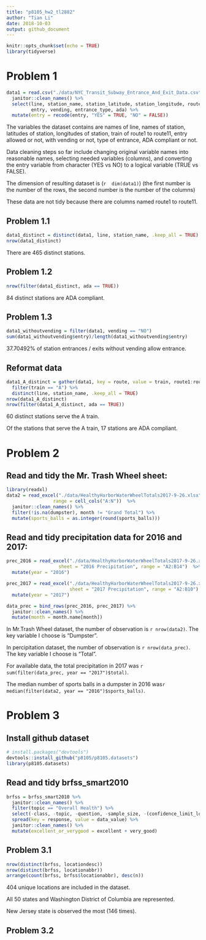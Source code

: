 ```yaml
---
title: "p8105_hw2_tl2882"
author: "Tian Li"
date: 2018-10-03
output: github_document
---
```


```r
knitr::opts_chunk$set(echo = TRUE)
library(tidyverse)
```

# Problem 1

```r
data1 = read.csv("./data/NYC_Transit_Subway_Entrance_And_Exit_Data.csv") %>% 
  janitor::clean_names() %>% 
  select(line, station_name, station_latitude, station_longitude, route1:route11,
         entry, vending, entrance_type, ada) %>% 
  mutate(entry = recode(entry, "YES" = TRUE, "NO" = FALSE))
```

The variables the dataset contains are names of line, names of station, latitudes of station, longitudes of station, train of route1 to route11, entry allowed or not, with vending or not, type of entrance, ADA compliant or not.

Data cleaning steps so far include changing original variable names into reasonable names, selecting needed variables (columns), and converting the entry variable from character (YES vs NO) to a logical variable (TRUE vs FALSE).

The dimension of resulting dataset is (```r  dim(data1) ```) (the first number is the number of the rows, the second number is the number of the columns)

These data are not tidy because there are columns named route1 to route11.

## Problem 1.1

```r
data1_distinct = distinct(data1, line, station_name, .keep_all = TRUE)
nrow(data1_distinct)
```

There are 465 distinct stations.

## Problem 1.2

```r
nrow(filter(data1_distinct, ada == TRUE))
```

84 distinct stations are ADA compliant.

## Problem 1.3

```r
data1_withoutvending = filter(data1, vending == "NO")
sum(data1_withoutvending$entry)/length(data1_withoutvending$entry)
```

37.70492% of station entrances / exits without vending allow entrance.

## Reformat data
```r
data1_A_distinct = gather(data1, key = route, value = train, route1:route11) %>% 
  filter(train == "A") %>% 
  distinct(line, station_name, .keep_all = TRUE)
nrow(data1_A_distinct)
nrow(filter(data1_A_distinct, ada == TRUE))
```

60 distinct stations serve the A train.

Of the stations that serve the A train, 17 stations are ADA compliant.

# Problem 2

## Read and tidy the Mr. Trash Wheel sheet:

```r
library(readxl)
data2 = read_excel("./data/HealthyHarborWaterWheelTotals2017-9-26.xlsx",
                 range = cell_cols("A:N"))  %>% 
  janitor::clean_names() %>% 
  filter(!is.na(dumpster), month != "Grand Total") %>% 
  mutate(sports_balls = as.integer(round(sports_balls)))
```

## Read and tidy precipitation data for 2016 and 2017:

```r
prec_2016 = read_excel("./data/HealthyHarborWaterWheelTotals2017-9-26.xlsx",
                   sheet = "2016 Precipitation", range = "A2:B14")  %>% 
  mutate(year = "2016")

prec_2017 = read_excel("./data/HealthyHarborWaterWheelTotals2017-9-26.xlsx",
                       sheet = "2017 Precipitation", range = "A2:B10")  %>% 
  mutate(year = "2017")

data_prec = bind_rows(prec_2016, prec_2017) %>% 
  janitor::clean_names() %>%
  mutate(month = month.name[month])
```

In Mr.Trash Wheel dataset, the number of observation is ```r nrow(data2)```. The key variable I choose is "Dumpster".

In percipitation dataset, the number of observation is ```r nrow(data_prec)```. The key variable I choose is "Total".

For available data, the total precipitation in 2017 was ```r sum(filter(data_prec, year == "2017")$total)```.

The median number of sports balls in a dumpster in 2016 was```r median(filter(data2, year == "2016")$sports_balls)```.

# Problem 3

## Install github dataset

```r
# install.packages("devtools")
devtools::install_github("p8105/p8105.datasets")
library(p8105.datasets)
```

## Read and tidy brfss_smart2010

```r
brfss = brfss_smart2010 %>% 
  janitor::clean_names() %>%
  filter(topic == "Overall Health") %>% 
  select(-class, -topic, -question, -sample_size, -(confidence_limit_low:geo_location)) %>% 
  spread(key = response, value = data_value) %>% 
  janitor::clean_names() %>%
  mutate(excellent_or_verygood = excellent + very_good)
```

## Problem 3.1

```r
nrow(distinct(brfss, locationdesc))
nrow(distinct(brfss, locationabbr))
arrange(count(brfss, brfss$locationabbr), desc(n))
```

404 unique locations are included in the dataset.

All 50 states and Washington District of Columbia are represented.

New Jersey state is observed the most (146 times).

## Problem 3.2

